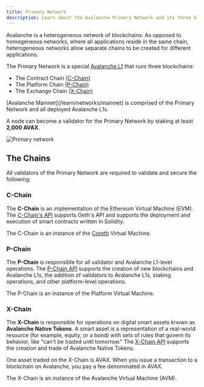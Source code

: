 ```yaml
---
title: Primary Network
description: Learn about the Avalanche Primary Network and its three blockchains.
---
```


Avalanche is a heterogeneous network of blockchains. As opposed to homogeneous networks, where all applications reside in the same chain, heterogeneous networks allow separate chains to be created for different applications.

The Primary Network is a special [Avalanche L1](/learn/avalanche-l1s) that runs three blockchains:

- The Contract Chain [(C-Chain)](/learn/primary-network#c-chain)
- The Platform Chain [(P-Chain)](/learn/primary-network#p-chain)
- The Exchange Chain [(X-Chain)](/learn/primary-network#x-chain)

<Callout title="Note">
[Avalanche Mainnet](/learn/networks/mainnet) is comprised of the Primary Network and all deployed Avalanche L1s.
</Callout>

A node can become a validator for the Primary Network by staking at least **2,000 AVAX**.

![Primary network](/images/primary-network1.png)

## The Chains

All validators of the Primary Network are required to validate and secure the following:

### C-Chain

The **C-Chain** is an implementation of the Ethereum Virtual Machine (EVM). The [C-Chain's API](/api-reference/c-chain/api) supports Geth's API and supports the deployment and execution of smart contracts written in Solidity.

The C-Chain is an instance of the [Coreth](https://github.com/ava-labs/coreth) Virtual Machine.

### P-Chain

The **P-Chain** is responsible for all validator and Avalanche L1-level operations. The [P-Chain API](/api-reference/p-chain/api) supports the creation of new blockchains and Avalanche L1s, the addition of validators to Avalanche L1s, staking operations, and other platform-level operations.

The P-Chain is an instance of the Platform Virtual Machine.

### X-Chain

The **X-Chain** is responsible for operations on digital smart assets known as **Avalanche Native Tokens**. A smart asset is a representation of a real-world resource (for example, equity, or a bond) with sets of rules that govern its behavior, like "can't be traded until tomorrow." The [X-Chain API](/api-reference/x-chain/api) supports the creation and trade of Avalanche Native Tokens.

One asset traded on the X-Chain is AVAX. When you issue a transaction to a blockchain on Avalanche, you pay a fee denominated in AVAX.

The X-Chain is an instance of the Avalanche Virtual Machine (AVM).
